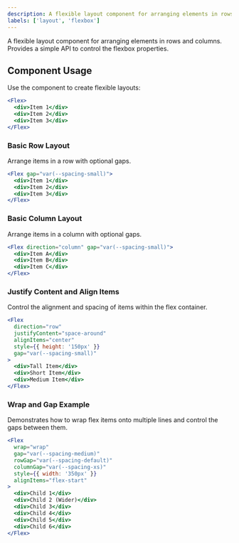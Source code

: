 ```yaml
---
description: A flexible layout component for arranging elements in rows and columns.
labels: ['layout', 'flexbox']
---
```


A flexible layout component for arranging elements in rows and columns.
Provides a simple API to control the flexbox properties.

## Component Usage

Use the component to create flexible layouts:

```jsx
<Flex>
  <div>Item 1</div>
  <div>Item 2</div>
  <div>Item 3</div>
</Flex>
```
### Basic Row Layout
Arrange items in a row with optional gaps.
```jsx
<Flex gap="var(--spacing-small)">
  <div>Item 1</div>
  <div>Item 2</div>
  <div>Item 3</div>
</Flex>
```
### Basic Column Layout
Arrange items in a column with optional gaps.
```jsx
<Flex direction="column" gap="var(--spacing-small)">
  <div>Item A</div>
  <div>Item B</div>
  <div>Item C</div>
</Flex>
```
### Justify Content and Align Items
Control the alignment and spacing of items within the flex container.
```jsx
<Flex
  direction="row"
  justifyContent="space-around"
  alignItems="center"
  style={{ height: '150px' }}
  gap="var(--spacing-small)"
>
  <div>Tall Item</div>
  <div>Short Item</div>
  <div>Medium Item</div>
</Flex>
```
### Wrap and Gap Example
Demonstrates how to wrap flex items onto multiple lines and control the gaps between them.
```jsx
<Flex
  wrap="wrap"
  gap="var(--spacing-medium)"
  rowGap="var(--spacing-default)"
  columnGap="var(--spacing-xs)"
  style={{ width: '350px' }}
  alignItems="flex-start"
>
  <div>Child 1</div>
  <div>Child 2 (Wider)</div>
  <div>Child 3</div>
  <div>Child 4</div>
  <div>Child 5</div>
  <div>Child 6</div>
</Flex>
